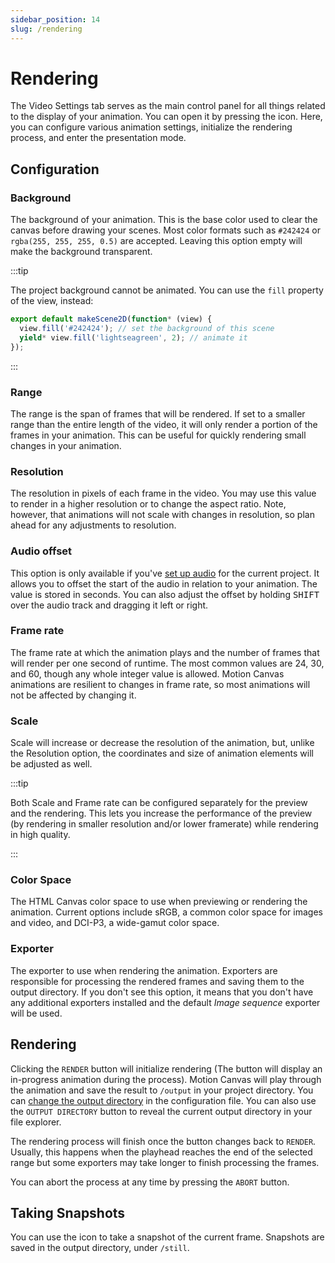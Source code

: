 ```yaml
---
sidebar_position: 14
slug: /rendering
---
```



# Rendering

The Video Settings tab serves as the main control panel for all things related
to the display of your animation. You can open it by pressing the <VideoSettings
  className="icon-inline"
  alt="Video Settings"
  title="Video Settings"
/> icon. Here, you can configure various animation settings, initialize the
rendering process, and enter the presentation mode.

## Configuration

### Background

The background of your animation. This is the base color used to clear the
canvas before drawing your scenes. Most color formats such as `#242424` or
`rgba(255, 255, 255, 0.5)` are accepted. Leaving this option empty will make the
background transparent.

:::tip

The project background cannot be animated. You can use the `fill` property of
the view, instead:

```ts
export default makeScene2D(function* (view) {
  view.fill('#242424'); // set the background of this scene
  yield* view.fill('lightseagreen', 2); // animate it
});
```

:::

### Range

The range is the span of frames that will be rendered. If set to a smaller range
than the entire length of the video, it will only render a portion of the frames
in your animation. This can be useful for quickly rendering small changes in
your animation.

### Resolution

The resolution in pixels of each frame in the video. You may use this value to
render in a higher resolution or to change the aspect ratio. Note, however, that
animations will not scale with changes in resolution, so plan ahead for any
adjustments to resolution.

### Audio offset

This option is only available if you've [set up audio](/docs/media#audio) for
the current project. It allows you to offset the start of the audio in relation
to your animation. The value is stored in seconds. You can also adjust the
offset by holding <kbd>SHIFT</kbd> over the audio track and dragging it left or
right.

### Frame rate

The frame rate at which the animation plays and the number of frames that will
render per one second of runtime. The most common values are 24, 30, and 60,
though any whole integer value is allowed. Motion Canvas animations are
resilient to changes in frame rate, so most animations will not be affected by
changing it.

### Scale

Scale will increase or decrease the resolution of the animation, but, unlike the
Resolution option, the coordinates and size of animation elements will be
adjusted as well.

:::tip

Both Scale and Frame rate can be configured separately for the preview and the
rendering. This lets you increase the performance of the preview (by rendering
in smaller resolution and/or lower framerate) while rendering in high quality.

:::

### Color Space

The HTML Canvas color space to use when previewing or rendering the animation.
Current options include sRGB, a common color space for images and video, and
DCI-P3, a wide-gamut color space.

### Exporter

The exporter to use when rendering the animation. Exporters are responsible for
processing the rendered frames and saving them to the output directory. If you
don't see this option, it means that you don't have any additional exporters
installed and the default _Image sequence_ exporter will be used.

<DocCardList items={useCurrentSidebarCategory().items} />

## Rendering

Clicking the `RENDER` button will initialize rendering (The button will display
an in-progress animation during the process). Motion Canvas will play through
the animation and save the result to `/output` in your project directory. You
can [change the output directory](/docs/configuration#output) in the
configuration file. You can also use the `OUTPUT DIRECTORY` button to reveal the
current output directory in your file explorer.

The rendering process will finish once the button changes back to `RENDER`.
Usually, this happens when the playhead reaches the end of the selected range
but some exporters may take longer to finish processing the frames.

You can abort the process at any time by pressing the `ABORT` button.

## Taking Snapshots

You can use the <PhotoCamera className="icon-inline"/> icon to take a snapshot
of the current frame. Snapshots are saved in the output directory, under
`/still`.
